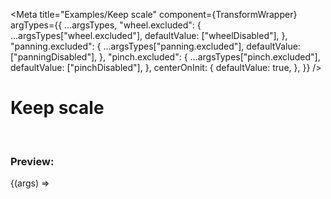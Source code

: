 


<Meta
  title="Examples/Keep scale"
  component={TransformWrapper}
  argTypes={{
    ...argsTypes,
    "wheel.excluded": {
      ...argsTypes["wheel.excluded"],
      defaultValue: ["wheelDisabled"],
    },
    "panning.excluded": {
      ...argsTypes["panning.excluded"],
      defaultValue: ["panningDisabled"],
    },
    "pinch.excluded": {
      ...argsTypes["pinch.excluded"],
      defaultValue: ["pinchDisabled"],
    },
    centerOnInit: {
      defaultValue: true,
    },
  }}
/>

# Keep scale

<br />

### Preview:

<Canvas>
  <Story name="Keep scale">{(args) => <Template {...args} />}</Story>
</Canvas>

## Component API

<ArgsTable story="Keep scale" />
